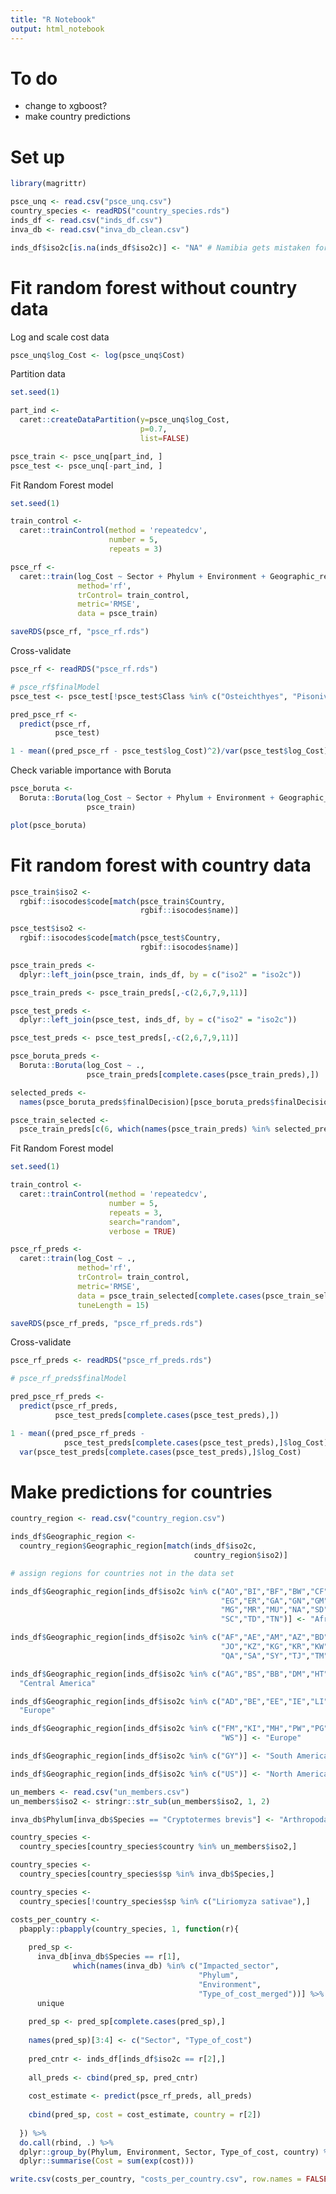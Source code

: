 ```yaml
---
title: "R Notebook"
output: html_notebook
---
```


# To do

- change to xgboost?
- make country predictions

# Set up

```r
library(magrittr)

psce_unq <- read.csv("psce_unq.csv")
country_species <- readRDS("country_species.rds")
inds_df <- read.csv("inds_df.csv")
inva_db <- read.csv("inva_db_clean.csv")

inds_df$iso2c[is.na(inds_df$iso2c)] <- "NA" # Namibia gets mistaken for missing data
```

# Fit random forest without country data

Log and scale cost data

```r
psce_unq$log_Cost <- log(psce_unq$Cost)
```

Partition data

```r
set.seed(1)

part_ind <- 
  caret::createDataPartition(y=psce_unq$log_Cost, 
                             p=0.7, 
                             list=FALSE)

psce_train <- psce_unq[part_ind, ]
psce_test <- psce_unq[-part_ind, ]
```

Fit Random Forest model

```r
set.seed(1)

train_control <-
  caret::trainControl(method = 'repeatedcv', 
                      number = 5, 
                      repeats = 3)

psce_rf <- 
  caret::train(log_Cost ~ Sector + Phylum + Environment + Geographic_region + Type_of_cost, 
               method='rf', 
               trControl= train_control,
               metric='RMSE',
               data = psce_train)

saveRDS(psce_rf, "psce_rf.rds")
```

Cross-validate

```r
psce_rf <- readRDS("psce_rf.rds")

# psce_rf$finalModel
psce_test <- psce_test[!psce_test$Class %in% c("Osteichthyes", "Pisoniviricetes"),]

pred_psce_rf <- 
  predict(psce_rf, 
          psce_test)

1 - mean((pred_psce_rf - psce_test$log_Cost)^2)/var(psce_test$log_Cost)
```

Check variable importance with Boruta

```r
psce_boruta <- 
  Boruta::Boruta(log_Cost ~ Sector + Phylum + Environment + Geographic_region + Type_of_cost,
                 psce_train)

plot(psce_boruta)
```

# Fit random forest with country data

```r
psce_train$iso2 <- 
  rgbif::isocodes$code[match(psce_train$Country,
                             rgbif::isocodes$name)]

psce_test$iso2 <- 
  rgbif::isocodes$code[match(psce_test$Country,
                             rgbif::isocodes$name)]

psce_train_preds <-
  dplyr::left_join(psce_train, inds_df, by = c("iso2" = "iso2c"))

psce_train_preds <- psce_train_preds[,-c(2,6,7,9,11)]

psce_test_preds <-
  dplyr::left_join(psce_test, inds_df, by = c("iso2" = "iso2c"))

psce_test_preds <- psce_test_preds[,-c(2,6,7,9,11)]
```

```r
psce_boruta_preds <- 
  Boruta::Boruta(log_Cost ~ .,
                 psce_train_preds[complete.cases(psce_train_preds),])

selected_preds <-
  names(psce_boruta_preds$finalDecision)[psce_boruta_preds$finalDecision == "Confirmed"]
```

```r
psce_train_selected <- 
  psce_train_preds[c(6, which(names(psce_train_preds) %in% selected_preds))]
```

Fit Random Forest model

```r
set.seed(1)

train_control <-
  caret::trainControl(method = 'repeatedcv', 
                      number = 5, 
                      repeats = 3, 
                      search="random",
                      verbose = TRUE)

psce_rf_preds <- 
  caret::train(log_Cost ~ ., 
               method='rf', 
               trControl= train_control,
               metric='RMSE',
               data = psce_train_selected[complete.cases(psce_train_selected),],
               tuneLength = 15)

saveRDS(psce_rf_preds, "psce_rf_preds.rds")
```

Cross-validate

```r
psce_rf_preds <- readRDS("psce_rf_preds.rds")

# psce_rf_preds$finalModel

pred_psce_rf_preds <- 
  predict(psce_rf_preds, 
          psce_test_preds[complete.cases(psce_test_preds),])

1 - mean((pred_psce_rf_preds - 
            psce_test_preds[complete.cases(psce_test_preds),]$log_Cost)^2)/
  var(psce_test_preds[complete.cases(psce_test_preds),]$log_Cost)
```

# Make predictions for countries

```r
country_region <- read.csv("country_region.csv")

inds_df$Geographic_region <- 
  country_region$Geographic_region[match(inds_df$iso2c, 
                                         country_region$iso2)]

# assign regions for countries not in the data set

inds_df$Geographic_region[inds_df$iso2c %in% c("AO","BI","BF","BW","CF","CG","KM","CV","DJ","DZ",
                                               "EG","ER","GA","GN","GM","GW","GQ","LR","LS","MA",
                                               "MG","MR","MU","NA","SD","SL","SO","SS","ST","SZ",
                                               "SC","TD","TN")] <- "Africa"

inds_df$Geographic_region[inds_df$iso2c %in% c("AF","AE","AM","AZ","BD","BH","GE","IR","IQ","IL",
                                               "JO","KZ","KG","KR","KW","LB","MN","NP","OM","KP",
                                               "QA","SA","SY","TJ","TM","UZ","YE")] <- "Asia"

inds_df$Geographic_region[inds_df$iso2c %in% c("AG","BS","BB","DM","HT","LC","NR","TT","VC")] <-
  "Central America"

inds_df$Geographic_region[inds_df$iso2c %in% c("AD","BE","EE","IE","LI","LU","LV","SM","MC")] <-
  "Europe"

inds_df$Geographic_region[inds_df$iso2c %in% c("FM","KI","MH","PW","PG","SB","TO","TV","VU",
                                               "WS")] <- "Europe"

inds_df$Geographic_region[inds_df$iso2c %in% c("GY")] <- "South America"

inds_df$Geographic_region[inds_df$iso2c %in% c("US")] <- "North America" # One entry for puerto rico mixed this up
```

```r
un_members <- read.csv("un_members.csv")
un_members$iso2 <- stringr::str_sub(un_members$iso2, 1, 2)

inva_db$Phylum[inva_db$Species == "Cryptotermes brevis"] <- "Arthropoda"

country_species <-
  country_species[country_species$country %in% un_members$iso2,]

country_species <-
  country_species[country_species$sp %in% inva_db$Species,]

country_species <-
  country_species[!country_species$sp %in% c("Liriomyza sativae"),]

costs_per_country <-
  pbapply::pbapply(country_species, 1, function(r){
    
    pred_sp <- 
      inva_db[inva_db$Species == r[1], 
              which(names(inva_db) %in% c("Impacted_sector", 
                                          "Phylum",
                                          "Environment",
                                          "Type_of_cost_merged"))] %>% 
      unique
    
    pred_sp <- pred_sp[complete.cases(pred_sp),]
    
    names(pred_sp)[3:4] <- c("Sector", "Type_of_cost")
    
    pred_cntr <- inds_df[inds_df$iso2c == r[2],]
    
    all_preds <- cbind(pred_sp, pred_cntr)
    
    cost_estimate <- predict(psce_rf_preds, all_preds)
    
    cbind(pred_sp, cost = cost_estimate, country = r[2])
    
  }) %>% 
  do.call(rbind, .) %>% 
  dplyr::group_by(Phylum, Environment, Sector, Type_of_cost, country) %>% 
  dplyr::summarise(Cost = sum(exp(cost)))

write.csv(costs_per_country, "costs_per_country.csv", row.names = FALSE)
```